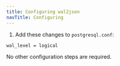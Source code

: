```yaml
---
title: Configuring wal2json
navTitle: Configuring
---
```

1. Add these changes to `postgresql.conf`:

  ```shell
wal_level = logical
  ```

No other configuration steps are required.

